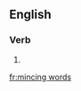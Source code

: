 ==English==

===Verb===
{{head|en}}

# {{present participle of|mince words|lang=en}}

[[fr:mincing words]]
